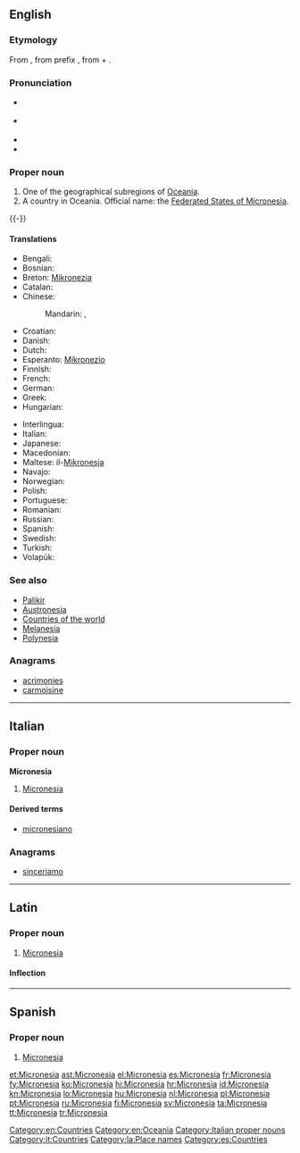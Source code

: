 ==English==

===Etymology===
From {{etyl|grc}} {{term|μικρονήσος|tr=Mikronesos||small island|sc=Grek}}, from prefix {{term|μικρο-|tr=mikro-||[[micro-]]|sc=Grek}}, from {{term|μικρός|tr=mikros||small, mimimum|sc=Grek}} + {{term|νήσος|tr=nesos||island|sc=Grek}}.

===Pronunciation===
{{wikipedia}}
{{wikipedia|Federated States of Micronesia}}
* {{a|UK}} {{IPA|/ˌmaɪ.kɹəʊˈniː.zi.ə/|/ˌmaɪ.kɹəʊˈniː.ʒə/|/ˌmaɪ.kɹəʊˈniː.ʃə/}}
* {{a|US}} {{IPA|/ˌmaɪ.kɹoʊˈniː.ʒə/|/ˌmaɪ.kɹoʊˈniː.zi.ə/}}
* {{audio|en-us-Micronesia.ogg|Audio (US)}}
* {{rhymes|iːʒə}}

===Proper noun===
{{en-proper noun}}

# One of the geographical subregions of [[Oceania]].
# A country in Oceania. Official name: the [[Federated States of Micronesia]].
{{-}}

====Translations====
{{trans-top|country}}
* Bengali: {{t-|bn|মাইক্রোনেশিয়া}}
* Bosnian: {{t-|bs|Mikronezija|f}}
* Breton: [[Mikronezia]]
* Catalan: {{t|ca|Micronèsia}}
* Chinese:
*: Mandarin: {{t-|cmn|密克羅尼西亞|sc=Hani}}, {{t-|cmn|密克罗尼西亚|tr=Mìkèluóníxīyà|sc=Hani}}
* Croatian: {{t+|hr|Mikronezija|f}}
* Danish: {{t-|da|Mikronesien}}
* Dutch: {{t+|nl|Micronesia}}
* Esperanto: [[Mikronezio]]
* Finnish: {{t+|fi|Mikronesia}}
* French: {{t+|fr|Micronésie}}
* German: {{t+|de|Mikronesien}}
* Greek: {{t+|el|Μικρονησία|f|tr=Mikronisía}}
* Hungarian: {{t+|hu|Mikronézia}}
{{trans-mid}}
* Interlingua: {{t-|ia|Micronesia|xs=Interlingua}}
* Italian: {{t-|it|Micronesia}}
* Japanese: {{t-|ja|ミクロネシア|tr=Mikuroneshia}}
* Macedonian: {{t|mk|Микронезија|f|tr=Mikronézija}}
* Maltese: il-[[Mikronesja]]
* Navajo: {{tø|nv|Eʼeʼaahjí Tónteel bikáaʼgi Kéyah Yázhí dah Ndaaʼeełgo Ałhidadiidzooígíí}}
* Norwegian: {{t-|no|Mikronesiaføderasjonen}}
* Polish: {{t+|pl|Mikronezja}}
* Portuguese: {{t+|pt|Micronésia}}
* Romanian: {{t-|ro|Micronesia|f}}
* Russian: {{t-|ru|Микронезия|f|tr=Mikronézija}}
* Spanish: {{t+|es|Micronesia}}
* Swedish: {{t+|sv|Mikronesien}}
* Turkish: {{t+|tr|Mikronezya}}
* Volapük: {{t|vo|Smala-Seanuäns}}
{{trans-bottom}}

===See also===
* [[Palikir]]
* [[Austronesia]]
* [[Appendix:Countries of the world|Countries of the world]]
* [[Melanesia]]
* [[Polynesia]]

===Anagrams===
* [[acrimonies#English|acrimonies]]
* [[carmoisine#English|carmoisine]]

[[Category:en:Countries]]
[[Category:en:Oceania]]

----

==Italian==
{{wikipedia|lang=it}}

===Proper noun===
'''Micronesia''' {{f}}

# [[#English|Micronesia]]

====Derived terms====
* [[micronesiano]]

===Anagrams===
* [[sinceriamo#Italian|sinceriamo]]

[[Category:Italian proper nouns]]
[[Category:it:Countries]]

----

==Latin==
{{wikipedia|lang=la}}

===Proper noun===
{{la-proper noun|Micronesia|Micronesiae|Micronesiae|f|first}}

# [[#English|Micronesia]]

====Inflection====
{{la-decl-1st-loc|Micronesi}}

[[Category:la:Place names]]

----

==Spanish==
{{wikipedia|lang=es}}

===Proper noun===
{{es-proper noun|f}}

# [[#English|Micronesia]]

[[Category:es:Countries]]

[[et:Micronesia]]
[[ast:Micronesia]]
[[el:Micronesia]]
[[es:Micronesia]]
[[fr:Micronesia]]
[[fy:Micronesia]]
[[ko:Micronesia]]
[[hi:Micronesia]]
[[hr:Micronesia]]
[[id:Micronesia]]
[[kn:Micronesia]]
[[lo:Micronesia]]
[[hu:Micronesia]]
[[nl:Micronesia]]
[[pl:Micronesia]]
[[pt:Micronesia]]
[[ru:Micronesia]]
[[fi:Micronesia]]
[[sv:Micronesia]]
[[ta:Micronesia]]
[[tt:Micronesia]]
[[tr:Micronesia]]